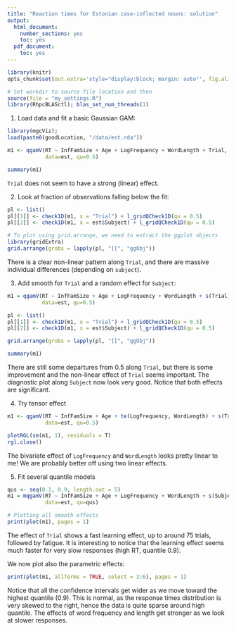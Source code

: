 ```yaml
---
title: "Reaction times for Estonian case-inflected nouns: solution"
output:
  html_document:
    number_sections: yes
    toc: yes
  pdf_document:
    toc: yes
---
```


<!--
%\VignetteEngine{rmarkdown::render}
%\VignetteIndexEntry{qgam_vignette}
-->
  
```r
library(knitr)
opts_chunk$set(out.extra='style="display:block; margin: auto"', fig.align="center", tidy=FALSE)
```

```r
# Set workdir to source file location and then
source(file = "my_settings.R")
library(RhpcBLASctl); blas_set_num_threads(1)
```

1) Load data and fit a basic Gaussian GAM:
```r
library(mgcViz);
load(paste0(goodLocation, "/data/est.rda"))

m1 <- qgamV(RT ~ InfFamSize + Age + LogFrequency + WordLength + Trial,
            data=est, qu=0.5)

summary(m1)
```
`Trial` does not seem to have a strong (linear) effect.

2. Look at fraction of observations falling below the fit:
```r
pl <- list()
pl[[1]] <- check1D(m1, x = "Trial") + l_gridQCheck1D(qu = 0.5) 
pl[[2]] <- check1D(m1, x = est$Subject) + l_gridQCheck1D(qu = 0.5) 

# To plot using grid.arrange, we need to extract the ggplot objects
library(gridExtra)
grid.arrange(grobs = lapply(pl, "[[", "ggObj"))
```
There is a clear non-linear pattern along `Trial`, and there are massive individual differences (depending on `subject`). 

3. Add smooth for `Trial` and a random effect for `Subject`:
```r
m1 = qgamV(RT ~ InfFamSize + Age + LogFrequency + WordLength + s(Trial) + s(Subject, bs="re"),
           data=est, qu=0.5)

pl <- list()
pl[[1]] <- check1D(m1, x = "Trial") + l_gridQCheck1D(qu = 0.5) 
pl[[2]] <- check1D(m1, x = est$Subject) + l_gridQCheck1D(qu = 0.5) 

grid.arrange(grobs = lapply(pl, "[[", "ggObj"))

summary(m1)
```
There are still some departures from 0.5 along `Trial`, but there is some improvement and the non-linear effect of `Trial` seems important. The diagnostic plot along `Subject` now look very good. Notice that both effects are significant.

4. Try tensor effect
```r
m1 <- qgamV(RT ~ InfFamSize + Age + te(LogFrequency, WordLength) + s(Trial) + s(Subject, bs="re"),
            data=est, qu=0.5)

plotRGL(sm(m1, 1), residuals = T)
rgl.close()
```
The bivariate effect of `LogFrequency` and `WordLength` looks pretty linear to me! We are probably better off using two linear effects.

5. Fit several quantile models
```r
qus <- seq(0.1, 0.9, length.out = 5)
m1 = mqgamV(RT ~ InfFamSize + Age + LogFrequency + WordLength + s(Subject, bs="re") + s(Trial),
            data=est, qu=qus)

# Plotting all smooth effects
print(plot(m1), pages = 1)
```
The effect of `Trial` shows a fast learning effect, up to around 75 trials, followed by fatigue. It is interesting to notice that the learning effect seems much faster for very slow responses (high RT, quantile 0.9).

We now plot also the parametric effects:
```r
print(plot(m1, allTerms = TRUE, select = 3:6), pages = 1)
```
Notice that all the confidence intervals get wider as we move toward the highest quantile (0.9). This is normal, 
as the response times distribution is very skewed to the right, hence the data is quite sparse around high quantile.
The effects of word frequency and length get stronger as we look at slower responses.

